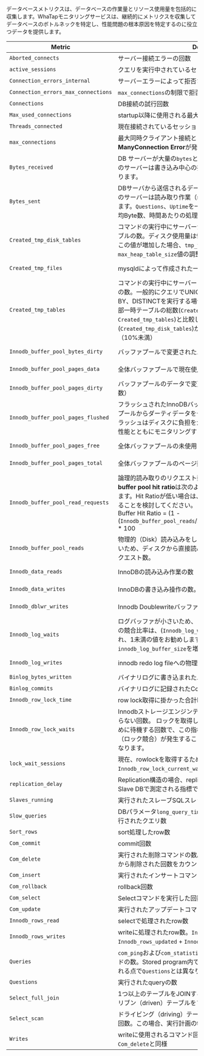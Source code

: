 データベースメトリクスは、データベースの作業量とリソース使用量を包括的に収集します。WhaTapモニタリングサービスは、継続的にメトリクスを収集してデータベースのボトルネックを特定し、性能問題の根本原因を特定するのに役立つデータを提供します。

<div class='db-metric'>

| Metric                              | Description                                                                                                                                                                                                                                      | Category       |
| ----------------------------------- | ------------------------------------------------------------------------------------------------------------------------------------------------------------------------------------------------------------------------------------------------ | -------------- |
| `Aborted_connects`                  | サーバー接続エラーの回数                                                                                                                                                                                                                                     | Connection     |
| `active_sessions`                   | クエリを実行中されているセッション数。`Threads_running`と同様                                                                                                                                                                                                          | Connection     |
| `Connection_errors_internal`        | サーバーエラーによって拒否されたコネクション数                                                                                                                                                                                                                          | Connection     |
| `Connection_errors_max_connections` | `max_connections`の制限で拒否されたコネクション数                                                                                                                                                                                                                | Connection     |
| `Connections`                       | DB接続の試行回数                                                                                                                                                                                                                                        | Connection     |
| `Max_used_connections`              | startup以降に使用される最大コネクション数                                                                                                                                                                                                                         | Connection     |
| `Threads_connected`                 | 現在接続されているセッション数                                                                                                                                                                                                                                  | Connection     |
| `max_connections`                   | 最大同時クライアント接続とコネクション数が不十分な場合、**Too ManyConnection Error**が発生する可能性があります。                                                                                                                                                                           | Info           |
| `Bytes_received`                    | DB サーバーが大量の`bytes`と`Bytes_received`を受信した場合、このサーバーは書き込み中心の操作（insert など）であることが分かります。                                                                                                                                                               | MySQL Resource |
| `Bytes_sent`                        | DBサーバから送信されるデータ`bytes`と`Bytes_sent`が多い場合、このサーバーは読み取り作業（select）サーバーであることが分かります。`Questions`、`Uptime`を一緒に適用すると、クエリあたりの平均Byte数、時間あたりの処理Byte数を計算することができます。                                                                                            | MySQL Resource |
| `Created_tmp_disk_tables`           | コマンドの実行中にサーバーからディスク上に作成された一時テーブルの数。ディスク使用量は性能を低下させる可能性があるため、この値が増加した場合、`tmp_table_size`または`max_heap_table_size`値の調整を検討する必要があります。                                                                                                                 | MySQL Resource |
| `Created_tmp_files`                 | mysqldによって作成された一時ファイル数                                                                                                                                                                                                                           | MySQL Resource |
| `Created_tmp_tables`                | コマンドの実行中にサーバーによって作成された内部一時テーブルの数。一般的にクエリでUNION ALLまたは、ORDER BY、GROUP BY、DISTINCTを実行する場合、一時テーブルが使用されます。内部一時テーブルの総数(`Created_tmp_disk_tables` + `Created_tmp_tables`)と比較してディスク上の一時テーブル数(`Created_tmp_disk_tables`)が多くないことをお勧めします。（10%未満）           | MySQL Resource |
| `Innodb_buffer_pool_bytes_dirty`    | バッファプールで変更されたバイト数（ダーティデータ数）                                                                                                                                                                                                                      | MySQL Resource |
| `Innodb_buffer_pool_pages_data`     | 全体バッファプールで現在使用中のバッファプールページ数                                                                                                                                                                                                                      | MySQL Resource |
| `Innodb_buffer_pool_pages_dirty`    | バッファプールのデータで変更されたページ数（ダーティページ数）                                                                                                                                                                                                                  | MySQL Resource |
| `Innodb_buffer_pool_pages_flushed`  | フラッシュされたInnoDBバッファフルページ数および、バッファプールからダーティデータをディスクに書き込む過程で、過度のフラッシュはディスクに負担をかける可能性があるため、ディスクの性能とともにモニタリングする必要があります。                                                                                                                               | MySQL Resource |
| `Innodb_buffer_pool_pages_free`     | 全体バッファプールの未使用（使用可能な）ページ数                                                                                                                                                                                                                         | MySQL Resource |
| `Innodb_buffer_pool_pages_total`    | 全体バッファプールのページ数                                                                                                                                                                                                                                   | MySQL Resource |
| `Innodb_buffer_pool_read_requests`  | 論理的読み取りのリクエスト数（物理的読み取りを含む）。**Inodb buffer pool hit ratio**は次のように計算でき、90%以上をを推奨します。Hit Ratioが低い場合は、`Innodb_buffer_pool_size`を追加することを検討してください。<br/>Buffer Hit Ratio = (1 - (`Innodb_buffer_pool_reads`/`Innodb_buffer_pool_read_requests`)) \* 100 | MySQL Resource |
| `Innodb_buffer_pool_reads`          | 物理的（Disk）読み込みをした回数。Innodbバッファプールにないため、ディスクから直接読み込む必要のある論理的読み込みのリクエスト数。                                                                                                                                                                           | MySQL Resource |
| `Innodb_data_reads`                 | InnoDBの読み込み作業の数（`InnoDB_Data_Read`と混在しない）。                                                                                                                                                                                                       | MySQL Resource |
| `Innodb_data_writes`                | InnoDBの書き込み操作の数。                                                                                                                                                                                                                                 | MySQL Resource |
| `Innodb_dblwr_writes`               | Innodb Doublewriteバッファへの書き込み数。                                                                                                                                                                                                                   | MySQL Resource |
| `Innodb_log_waits`                  | ログバッファが小さいため、フラッシュを待機した回数。Redo logの競合比率は、(`Innodb_log_waits` / `Innodb_log_writes`) で計算され、1未満の値をお勧めします。`Wait`が多い場合、 `innodb_log_buffer_size`を増やすことを検討してください。                                                                                     | MySQL Resource |
| `Innodb_log_writes`                 | innodb redo log fileへの物理書き込み数                                                                                                                                                                                                                    | MySQL Resource |
| `Binlog_bytes_written`              | バイナリログに書き込まれたバイト数。                                                                                                                                                                                                                               | Performance    |
| `Binlog_commits`                    | バイナリログに記録されたCommit数。                                                                                                                                                                                                                             | Performance    |
| `Innodb_row_lock_time`              | row lock取得に掛かった合計時間（milliseconds）                                                                                                                                                                                                                | Performance    |
| `Innodb_row_lock_waits`             | Innodbストレージエンジンテーブルでrow lockを待たなければならない回数。 ロックを取得した数ではなく、ロックを取得するために待機する回数で、この指標が通常より増加するとクエリの待機（ロック競合）が発生することで、クエリのチューニングが必要になります。                                                                                                              | Performance    |
| `lock_wait_sessions`                | 現在、rowlockを取得するために待機している数。`Innodb_row_lock_current_waits`と同様。                                                                                                                                                                                    | Performance    |
| `replication_delay`                 | Replication構造の場合、replication dbに反映される遅延時間。Slave DBで測定される指標です。                                                                                                                                                                                    | Performance    |
| `Slaves_running`                    | 実行されたスレーブSQLスレッド数。                                                                                                                                                                                                                               | Performance    |
| `Slow_queries`                      | DBパラメータ`long_query_time`（秒）に設定された時間を超えて実行されたクエリ数                                                                                                                                                                                                 | Performance    |
| `Sort_rows`                         | sort処理したrow数                                                                                                                                                                                                                                     | Performance    |
| `Com_commit`                        | commit回数                                                                                                                                                                                                                                         | Throughput     |
| `Com_delete`                        | 実行された削除コマンドの数。`handler_delete`以外の行がテーブルから削除された回数をカウントします。                                                                                                                                                                                        | Throughput     |
| `Com_insert`                        | 実行されたインサートコマンドの数                                                                                                                                                                                                                                 | Throughput     |
| `Com_rollback`                      | rollback回数                                                                                                                                                                                                                                       | Throughput     |
| `Com_select`                        | Selectコマンドを実行した回数                                                                                                                                                                                                                                | Throughput     |
| `Com_update`                        | 実行されたアップデートコマンドの数                                                                                                                                                                                                                                | Throughput     |
| `Innodb_rows_read`                  | selectで処理されたrow数                                                                                                                                                                                                                                 | Throughput     |
| `Innodb_rows_writes`                | writeに処理されたrow数。`Innodb_rows_inserted` + `Innodb_rows_updated` + `Innodb_rows_deleted`と同様                                                                                                                                                        | Throughput     |
| `Queries`                           | `com_ping`および`com_statistics`を除くサーバーで実行したコマンドの数。Stored program内で実行されるステートメントも計算される点で`Questions`とは異なります。                                                                                                                                          | Throughput     |
| `Questions`                         | 実行されたqueryの数                                                                                                                                                                                                                                     | Throughput     |
| `Select_full_join`                  | 1つ以上のテーブルをJOINする場合、インデックスを使用せずにドリブン（driven）テーブルをフルスキャン（full scan）された回数                                                                                                                                                                           | Throughput     |
| `Select_scan`                       | ドライビング（driving）テーブルをフルスキャン（full scan）した回数。この場合、実行計画のtypeカラムにALLが表示されます。                                                                                                                                                                          | Throughput     |
| `Writes`                            | writeに使用されるコマンド回数。`Com_insert` + `Com_update` + `Com_delete`と同様                                                                                                                                                                                  | Throughput     |

</div>
